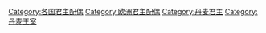 [[Category:各国君主配偶|Category:各国君主配偶]]
[[Category:欧洲君主配偶|Category:欧洲君主配偶]]
[[Category:丹麦君主|Category:丹麦君主]]
[[Category:丹麦王室|Category:丹麦王室]]